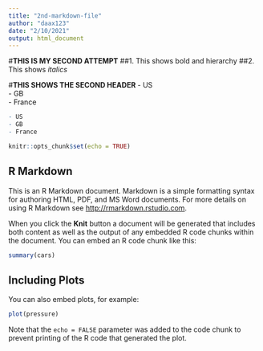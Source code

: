 ```yaml
---
title: "2nd-markdown-file"
author: "daax123"
date: "2/10/2021"
output: html_document
---
```

#**THIS IS MY SECOND ATTEMPT**
##1. This shows bold and hierarchy
##2. This shows *italics*

#**THIS SHOWS THE SECOND HEADER**
- US  
- GB  
- France  

```r
- US  
- GB  
- France  
```


```r
knitr::opts_chunk$set(echo = TRUE)
```

## R Markdown

This is an R Markdown document. Markdown is a simple formatting syntax for authoring HTML, PDF, and MS Word documents. For more details on using R Markdown see <http://rmarkdown.rstudio.com>.

When you click the **Knit** button a document will be generated that includes both content as well as the output of any embedded R code chunks within the document. You can embed an R code chunk like this:

```r
summary(cars)
```

## Including Plots

You can also embed plots, for example:

```r
plot(pressure)
```

Note that the `echo = FALSE` parameter was added to the code chunk to prevent printing of the R code that generated the plot.
